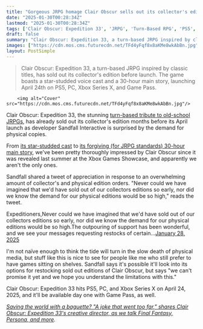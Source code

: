 ```yaml
---
title: "Gorgeous JRPG homage Clair Obscur sells out its collector's edition months before launch, dev says it didn't think 'the demand for our physical editions would be so high'"
date: "2025-01-30T00:28:34Z"
lastmod: "2025-01-30T00:28:34Z"
tags: ['Clair Obscur: Expedition 33', 'JRPG', 'Turn-Based RPG', 'PS5', 'PC', 'Xbox Series X', 'Game Pass']
draft: false
summary: "Clair Obscur: Expedition 33, a turn-based JRPG inspired by classic titles,  has sold out its collector's edition before launch.  The game boasts a star-studded voice cast and a 30-hour main story, launching April 24th on PS5, PC, Xbox Series X, and Game Pass."
images: ["https://cdn.mos.cms.futurecdn.net/TFd4yFqf8x8aKMe8wkAbBn.jpg"]
layout: PostSimple
---
```

> Clair Obscur: Expedition 33, a turn-based JRPG inspired by classic titles,  has sold out its collector's edition before launch.  The game boasts a star-studded voice cast and a 30-hour main story, launching April 24th on PS5, PC, Xbox Series X, and Game Pass.


        <img alt="Cover" src="https://cdn.mos.cms.futurecdn.net/TFd4yFqf8x8aKMe8wkAbBn.jpg"/>
        
Clair Obscur: Expedition 33, the stunning [turn-based tribute to old-school JRPGs](https://www.gamesradar.com/games/jrpg/the-old-school-expedition-33-looks-like-the-turn-based-aaa-jrpg-square-enix-refuses-to-give-me-with-final-fantasy-and-its-out-this-april/), has already sold out its collector's edition months before its April launch as developer Sandfall Interactive is surprised by the demand for physical copies.

From [its star-studded cast](https://www.gamesradar.com/games/rpg/turn-based-rpg-clair-obscur-dev-says-all-star-voice-actor-lineup-includes-people-like-andy-serkis-and-baldurs-gate-3-alumni-by-accident-he-was-like-isnt-that-clive-from-final-fantasy/) to [its forgiving (for JRPG standards) 30-hour main story](https://www.gamesradar.com/games/rpg/as-metaphor-refantazio-threatens-to-eat-up-100-hours-of-my-free-time-upcoming-jrpg-love-letter-clair-obscur-expedition-33-takes-pity-you-can-expect-30-hours-of-main-game/), we've been pretty thoroughly impressed by Clair Obscur since it was revealed last summer at the Xbox Games Showcase, and apparently we aren't the only ones.

Sandfall shared a tweet of appreciation in response to an overwhelming amount of collector's and physical edition orders. "Never could we have imagined that we'd have sold out of our collectors editions so early, nor did we know the demand for our physical editions would be so high," reads the tweet.

Expeditioners,Never could we have imagined that we'd have sold out of our collectors editions so early, nor did we know the demand for our physical editions would be so high.The outpouring of support has been wonderful, and we see your messages requesting restocks of certain…[January 28, 2025](https://twitter.com/cantworkitout/status/1884236416428958184)

I'm not naïve enough to think the tide will turn in the slow death of physical media, but stuff like this is nice to see for people like me who still prefer to have games sitting on shelves. Sandfall says it's possible it'll look into its options for restocking sold out editions of Clair Obscur, but says "we can't promise it yet and we hope you understand the limitations with this."

Clair Obscur: Expedition 33 hits PS5, PC, and Xbox Series X on April 24, 2025, and it'll be available day one with Game Pass, as well.

[<em>Saving the world with a baguette? "A joke that went too far," shares Clair Obscur: Expedition 33's creative director, as we talk Final Fantasy, Persona, and more</em>](https://www.gamesradar.com/games/rpg/saving-the-world-with-a-baguette-a-joke-that-went-too-far-shares-clair-obscur-expedition-33s-creative-director-as-we-talk-final-fantasy-persona-and-more/)*.*
        